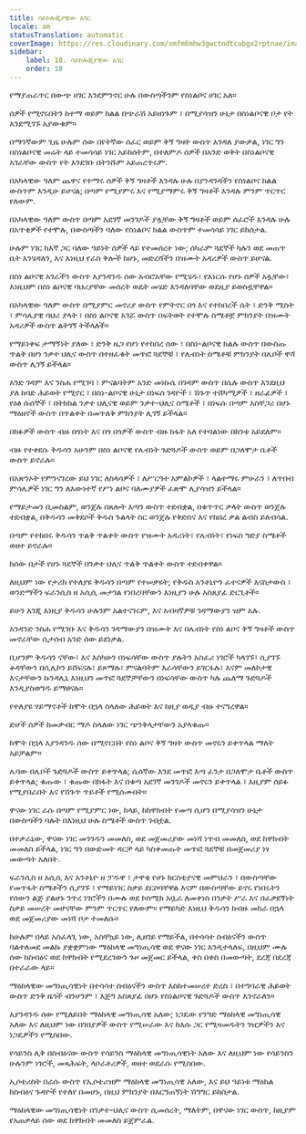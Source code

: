 ```yaml
---
title: ሳይኮሎጂያዊው አገር
locale: am
statusTranslation: automatic
coverImage: https://res.cloudinary.com/xmfm6mhw3gwctndtcubgx2rptnae/image/upload/v1741354419/small_cover_la_gran_rebelion_28716e29d2.webp
sidebar:
    label: 18. ሳይኮሎጂያዊው አገር
    order: 18
---
```

የማያጠራጥር በውጭ ሀገር እንደምንኖር ሁሉ በውስጣችንም የስነልቦና ሀገር አለ።

ሰዎች የሚኖሩበትን ከተማ ወይም ክልል በጭራሽ አይዘነጉም ፣ በሚያሳዝን ሁኔታ በስነልቦናዊ ቦታ የት እንደሚገኙ አያውቁም።

በማንኛውም ጊዜ ሁሉም ሰው በየትኛው ሰፈር ወይም ቅኝ ግዛት ውስጥ እንዳለ ያውቃል, ነገር ግን በስነልቦናዊ መሬት ላይ ተመሳሳይ ነገር አይከሰትም, በተለምዶ ሰዎች በአንድ ወቅት በስነልቦናዊ አገራቸው ውስጥ የት እንደገቡ በትንሹም አይጠረጥሩም.

በአካላዊው ዓለም ጨዋና የተማሩ ሰዎች ቅኝ ግዛቶች እንዳሉ ሁሉ በያንዳንዳችን የስነልቦና ክልል ውስጥም እንዲሁ ይሆናል; በጣም የሚያምሩ እና የሚያማምሩ ቅኝ ግዛቶች እንዳሉ ምንም ጥርጥር የለውም.

በአካላዊው ዓለም ውስጥ በጣም አደገኛ መንገዶች ያሏቸው ቅኝ ግዛቶች ወይም ሰፈሮች እንዳሉ ሁሉ በአጥቂዎች የተሞሉ, በውስጣችን ባለው የስነልቦና ክልል ውስጥም ተመሳሳይ ነገር ይከሰታል.

ሁሉም ነገር ከእኛ ጋር ባለው ዓይነት ሰዎች ላይ የተመሰረተ ነው; ሰካራም ጓደኞች ካሉን ወደ መጠጥ ቤት እንሄዳለን, እና እነዚህ የራስ ቅሎች ከሆኑ, መድረሻችን በዝሙት አዳሪዎች ውስጥ ይሆናል.

በስነ ልቦናዊ አገራችን ውስጥ እያንዳንዱ ሰው አብሮአቸው የሚሄዱ፣ የእነርሱ የሆኑ ሰዎች አሏቸው፣ እነዚህም በስነ ልቦናዊ ባህሪያቸው መሰረት ወዴት መሄድ እንዳለባቸው ወደዚያ ይወስዷቸዋል።

በአካላዊው ዓለም ውስጥ በሚያምር መኖሪያ ውስጥ የምትኖር በጎ እና የተከበረች ሴት ፣ ድንቅ ሚስት ፣ ምሳሌያዊ ባህሪ ያላት ፣ በስነ ልቦናዊ አገሯ ውስጥ በፍትወት የተሞሉ ስሜቶቿ ምክንያት በዝሙት አዳሪዎች ውስጥ ልትገኝ ትችላለች።

የማይነቀፍ ታማኝነት ያለው ፣ ድንቅ ዜጋ የሆነ የተከበረ ሰው ፣ በስነ-ልቦናዊ ክልሉ ውስጥ በውስጡ ጥልቅ በሆነ ንቃተ ህሊና ውስጥ በተዘፈቁት መጥፎ ጓደኞቹ ፣ የሌብነት ስሜቶቹ ምክንያት በሌቦች ዋሻ ውስጥ ሊገኝ ይችላል።

አንድ ገዳም እና ንስሐ የሚገባ ፣ ምናልባትም አንድ መነኩሴ በገዳም ውስጥ በሴሉ ውስጥ እንደዚህ ያለ ከባድ ሕይወት የሚኖር ፣ በስነ-ልቦናዊ ሁኔታ በነፍሰ ገዳዮች ፣ ሽጉጥ ተሸካሚዎች ፣ ዘራፊዎች ፣ የዕፅ ሱሰኞች ፣ በትክክል ንቃተ ህሊናዊ ወይም ንቃተ-ህሊና ስሜቶች ፣ በነፍሱ በጣም አስቸጋሪ በሆኑ ማዕዘኖች ውስጥ በጥልቀት በመጥለቅ ምክንያት ሊገኝ ይችላል።

በክፉዎች ውስጥ ብዙ በጎነት እና በጎ በጎዎች ውስጥ ብዙ ክፋት አለ የተባልነው በከንቱ አይደለም።

ብዙ የተቀደሱ ቅዱሳን አሁንም በስነ ልቦናዊ የሌብነት ጉድጓዶች ውስጥ ወይም በጋለሞታ ቤቶች ውስጥ ይኖራሉ።

በአጽንኦት የምንናገረው ይህ ነገር ለስላሳዎች ፣ ለሥርዓተ አምልኮዎች ፣ ላልተማሩ ምሁራን ፣ ለጥበብ ምሳሌዎች ነገር ግን ለእውነተኛ የሥነ ልቦና ባለሙያዎች ፈጽሞ ሊያሳዝን ይችላል።

የማይታመን ቢመስልም, ወንጀሉ በጸሎት እጣን ውስጥ ተደብቋል, በቁጥጥር ቃላት ውስጥ ወንጀሉ ተደብቋል, በቅዱሳን መቅደሶች ቅዱስ ጉልላት ስር ወንጀሉ የቅድስና እና የከበረ ቃል ልብስ ይለብሳል.

በጣም የተከበሩ ቅዱሳን ጥልቅ ጥልቀት ውስጥ የዝሙት አዳሪነት፣ የሌብነት፣ የነፍስ ግድያ ስሜቶች ወዘተ ይኖራሉ።

ከሰው በታች የሆኑ ጓደኞች በንቃተ ህሊና ጥልቅ ጥልቀት ውስጥ ተደብቀዋል።

ለዚህም ነው የታሪክ የተለያዩ ቅዱሳን በጣም የተሠቃዩት; የቅዱስ አንቶኒዮን ፈተናዎች እናስታውስ ፣ ወንድማችን ፍራንሲስ ዘ አሲሲ መታገል የነበረባቸውን እነዚያን ሁሉ አስጸያፊ ድርጊቶች።

ይሁን እንጂ እነዚያ ቅዱሳን ሁሉንም አልተናገሩም, እና አብዛኛዎቹ ገዳማውያን ዝም አሉ.

አንዳንድ ንስሐ የሚገቡ እና ቅዱሳን ገዳማውያን በዝሙት እና በሌብነት የስነ ልቦና ቅኝ ግዛቶች ውስጥ መኖራቸው ሲታሰብ አንድ ሰው ይደነቃል.

ቢሆንም ቅዱሳን ናቸው፣ እና እስካሁን በነፍሳቸው ውስጥ ያሉትን አስፈሪ ነገሮች ካላገኙ፣ ሲያገኙ ቆዳቸውን በሲሊኮን ይሸፍናሉ፣ ይጾማሉ፣ ምናልባትም እራሳቸውን ይገርፋሉ፣ እናም መለኮታዊ እናታቸውን ኩንዳሊኒ እነዚህን መጥፎ ጓደኞቻቸውን በነፍሳቸው ውስጥ ካሉ ጨለማ ጉድጓዶች እንዲያስወግዱ ይማፀናሉ።

የተለያዩ ሃይማኖቶች ከሞት በኋላ ስላለው ሕይወት እና ከዚያ ወዲያ ብዙ ተናግረዋል።

ድሆች ሰዎች ከመቃብር ማዶ ስላለው ነገር ጭንቅላታቸውን አያላቁጡ።

ከሞት በኋላ እያንዳንዱ ሰው በሚኖርበት የስነ ልቦና ቅኝ ግዛት ውስጥ መኖሩን ይቀጥላል ማለት አይቻልም።

ሌባው በሌቦች ጉድጓዶች ውስጥ ይቀጥላል; ሴሰኛው እንደ መጥፎ እጣ ፈንታ በጋለሞታ ቤቶች ውስጥ ይቀጥላል; ቁጡው ፣ ቁጡው በክፋት እና በቁጣ አደገኛ መንገዶች መኖሩን ይቀጥላል ፣ እዚያም ሰይፉ የሚያበራበት እና የሽጉጥ ጥይቶች የሚሰሙበት።

ዋናው ነገር ራሱ በጣም የሚያምር ነው, ከላይ, ከከዋክብት የመጣ ሲሆን በሚያሳዝን ሁኔታ በውስጣችን ባሉት በእነዚህ ሁሉ ስሜቶች ውስጥ ገብቷል.

በተቃራኒው, ዋናው ነገር መንገዱን መመለስ, ወደ መጀመሪያው መነሻ ነጥብ መመለስ, ወደ ከዋክብት መመለስ ይችላል, ነገር ግን በውድመት ዳርቻ ላይ ካስቀመጡት መጥፎ ጓደኞቹ በመጀመሪያ ነፃ መውጣት አለበት.

ፍራንሲስ ዘ አሲሲ እና አንቶኒዮ ዘ ፓዱዋ ፣ ታዋቂ የሆኑ ክርስቲያናዊ መምህራን ፣ በውስጣቸው የመጥፋት ስሜቶችን ሲያገኙ ፣ የማይነገር ስቃይ ደርሶባቸዋል እናም በውስጣቸው ይኖሩ የነበሩትን የሰውን ልጅ ያልሆኑ ንጥረ ነገሮችን በሙሉ ወደ ኮስሚክ አቧራ ለመቀነስ በንቃት ሥራ እና በፈቃደኝነት ስቃይ መሠረት መሆናቸው ምንም ጥርጥር የለውም። የማይካድ እነዚህ ቅዱሳን ከብዙ መከራ በኋላ ወደ መጀመሪያው መነሻ ቦታ ተመለሱ።

ከሁሉም በላይ አስፈላጊ ነው, አስቸኳይ ነው, ሊዘገይ የማይችል, በተሳሳተ ስብዕናችን ውስጥ ባልተለመደ መልኩ ያቋቋምነው ማዕከላዊ መግነጢሳዊ ወደ ዋናው ነገር እንዲተላለፍ, በዚህም ሙሉ ሰው ከስብዕና ወደ ከዋክብት የሚደረገውን ጉዞ መጀመር ይችላል, ቀስ በቀስ በመውጣት, ደረጃ በደረጃ በተራራው ላይ።

ማዕከላዊው መግነጢሳዊነት በተሳሳተ ስብዕናችን ውስጥ እስከተመሠረተ ድረስ ፣ በተግባራዊ ሕይወት ውስጥ ድንቅ ዜጎች ብንሆንም ፣ እጅግ አስጸያፊ በሆኑ የስነልቦናዊ ጉድጓዶች ውስጥ እንኖራለን።

እያንዳንዱ ሰው የሚለይበት ማዕከላዊ መግነጢሳዊ አለው; ነጋዴው የንግድ ማዕከላዊ መግነጢሳዊ አለው እና ለዚህም ነው በገበያዎች ውስጥ የሚሠራው እና ከእሱ ጋር የሚዛመዱትን ገዢዎችን እና ነጋዴዎችን የሚስበው.

የሳይንስ ሊቅ በስብዕናው ውስጥ የሳይንስ ማዕከላዊ መግነጢሳዊነት አለው እና ለዚህም ነው የሳይንስን ሁሉንም ነገሮች, መጻሕፍት, ላቦራቶሪዎች, ወዘተ ወደራሱ የሚስበው.

ኢሶቴሪስት በራሱ ውስጥ የኢሶቴሪዝም ማዕከላዊ መግነጢሳዊ አለው, እና ይህ ዓይነቱ ማዕከል ከስብዕና ጉዳዮች የተለየ በመሆኑ, በዚህ ምክንያት በእርግጠኝነት ሽግግር ይከሰታል.

ማዕከላዊው መግነጢሳዊነት በንቃተ-ህሊና ውስጥ ሲመሰረት, ማለትም, በዋናው ነገር ውስጥ, ከዚያም የአጠቃላይ ሰው ወደ ከዋክብት መመለስ ይጀምራል.

